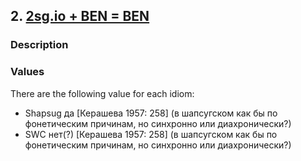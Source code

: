## 2. <a href =  'https://agricolamz.github.io/The_Circassian_Isoglosses_Database/2.html'>2sg.io + BEN = BEN</a>
### Description



### Values
There are the following value for each idiom:

* Shapsug  да [Керашева 1957: 258] (в шапсугском как бы по фонетическим причинам, но синхронно или диахронически?)
* SWC  нет(?) [Керашева 1957: 258] (в шапсугском как бы по фонетическим причинам, но синхронно или диахронически?)

